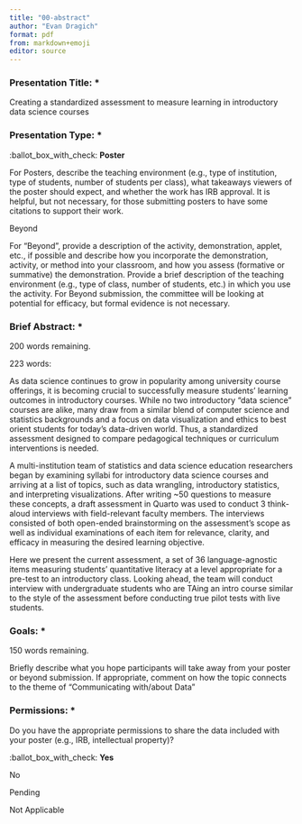 ```yaml
---
title: "00-abstract"
author: "Evan Dragich"
format: pdf
from: markdown+emoji
editor: source
---
```


### Presentation Title: \*

Creating a standardized assessment to measure learning in introductory data science courses

### Presentation Type: \*

:ballot_box_with_check: **Poster**

For Posters, describe the teaching environment (e.g., type of institution, type of students, number of students per class), what takeaways viewers of the poster should expect, and whether the work has IRB approval. It is helpful, but not necessary, for those submitting posters to have some citations to support their work.

Beyond

For "Beyond", provide a description of the activity, demonstration, applet, etc., if possible and describe how you incorporate the demonstration, activity, or method into your classroom, and how you assess (formative or summative) the demonstration. Provide a brief description of the teaching environment (e.g., type of class, number of students, etc.) in which you use the activity. For Beyond submission, the committee will be looking at potential for efficacy, but formal evidence is not necessary.

### Brief Abstract: \*

200 words remaining.

223 words:

As data science continues to grow in popularity among university course offerings, it is becoming crucial to successfully measure students' learning outcomes in introductory courses. While no two introductory "data science" courses are alike, many draw from a similar blend of computer science and statistics backgrounds and a focus on data visualization and ethics to best orient students for today's data-driven world. Thus, a standardized assessment designed to compare pedagogical techniques or curriculum interventions is needed.

A multi-institution team of statistics and data science education researchers began by examining syllabi for introductory data science courses and arriving at a list of topics, such as data wrangling, introductory statistics, and interpreting visualizations. After writing \~50 questions to measure these concepts, a draft assessment in Quarto was used to conduct 3 think-aloud interviews with field-relevant faculty members. The interviews consisted of both open-ended brainstorming on the assessment's scope as well as individual examinations of each item for relevance, clarity, and efficacy in measuring the desired learning objective.

Here we present the current assessment, a set of 36 language-agnostic items measuring students' quantitative literacy at a level appropriate for a pre-test to an introductory class. Looking ahead, the team will conduct interview with undergraduate students who are TAing an intro course similar to the style of the assessment before conducting true pilot tests with live students.

### Goals: \*

150 words remaining.

Briefly describe what you hope participants will take away from your poster or beyond submission. If appropriate, comment on how the topic connects to the theme of "Communicating with/about Data"

### Permissions: \*

Do you have the appropriate permissions to share the data included with your poster (e.g., IRB, intellectual property)?

:ballot_box_with_check: **Yes**

No

Pending

Not Applicable
